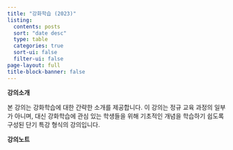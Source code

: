 ```yaml
---
title: "강화학습 (2023)"
listing:
  contents: posts
  sort: "date desc"
  type: table
  categories: true
  sort-ui: false
  filter-ui: false
page-layout: full
title-block-banner: false
---
```


**강의소개**

본 강의는 강화학습에 대한 간략한 소개를 제공합니다. 이 강의는 정규 교육 과정의 일부가 아니며, 대신 강화학습에 관심 있는 학생들을 위해 기초적인 개념을 학습하기 쉽도록 구성된 단기 특강 형식의 강의입니다.

**강의노트** 